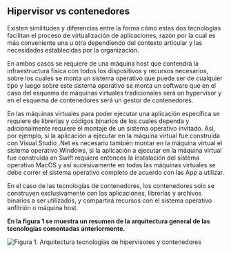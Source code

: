 ## **Hipervisor vs contenedores**

Existen similitudes y diferencias entre la forma cómo estas dos tecnologías facilitan el proceso de virtualización de aplicaciones, razón por la cual es más conveniente una u otra dependiendo del contexto articular y las necesidades establecidas por la organización.

En ambos casos se requiere de una máquina host que contendrá la infraestructura física con todos los dispositivos y recursos necesarios, sobre los cuales se monta un sistema operativo que puede ser de cualquier tipo y luego sobre este sistema operativo se monta un software que en el caso del esquema de máquinas virtuales tradicionales será un hypervisor y en el esquema de contenedores será un gestor de contenedores.

En las máquinas virtuales para poder ejecutar una aplicación específica se requiere de librerías y códigos binarios de los cuales dependa y adicionalmente requiere el montaje de un sistema operativo invitado. Así, por ejemplo, si la aplicación a ejecutar en la máquina virtual fue construida con Visual Studio .Net es necesario también montar en la máquina virtual el sistema operativo Windows, si la aplicación a ejecutar en la máquina virtual fue construida en Swift requiere entonces la instalación del sistema operativo MacOS y así sucesivamente en todas las máquinas virtuales se debe correr el sistema operativo completo de acuerdo con las App a utilizar.

En el caso de las tecnologías de contenedores, los contenedores solo se construyen exclusivamente con las aplicaciones, librerías y archivos binarios a ser utilizados, y compartirá recursos con el sistema operativo anfitrión o máquina host.

**En la figura 1 se muestra un resumen de la arquitectura general de las tecnologías comentadas anteriormente.**

![Figura 1. Arquitectura tecnologías de hipervisores y contenedores](/images/contenedores/001.svg)
